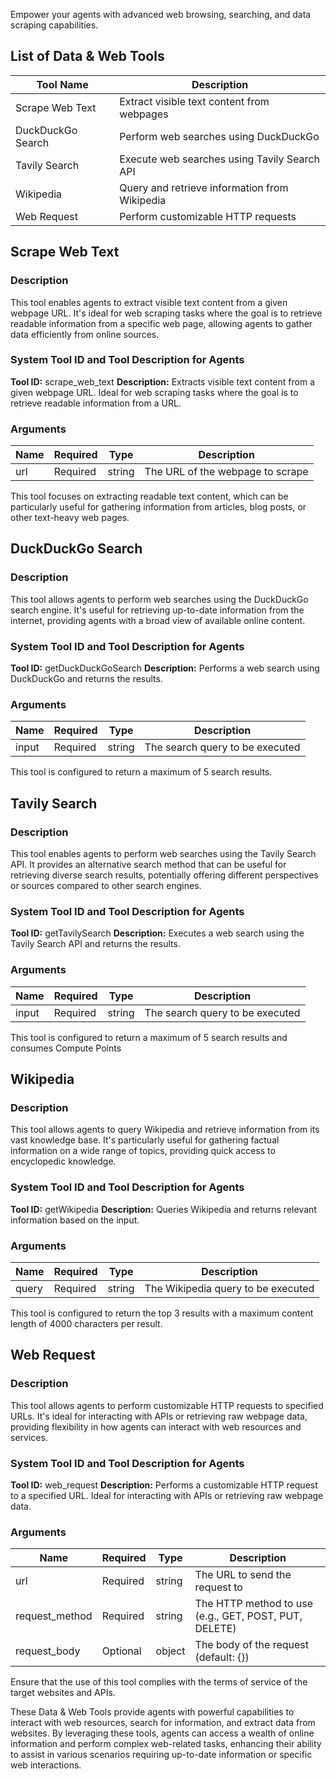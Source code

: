 Empower your agents with advanced web browsing, searching, and data scraping capabilities.

## List of Data & Web Tools

| Tool Name         | Description                                   |
| ----------------- | --------------------------------------------- |
| Scrape Web Text   | Extract visible text content from webpages    |
| DuckDuckGo Search | Perform web searches using DuckDuckGo         |
| Tavily Search     | Execute web searches using Tavily Search API  |
| Wikipedia         | Query and retrieve information from Wikipedia |
| Web Request       | Perform customizable HTTP requests            |

## Scrape Web Text

### Description

This tool enables agents to extract visible text content from a given webpage URL. It's ideal for web scraping tasks where the goal is to retrieve readable information from a specific web page, allowing agents to gather data efficiently from online sources.

### System Tool ID and Tool Description for Agents

**Tool ID:** scrape_web_text
**Description:** Extracts visible text content from a given webpage URL. Ideal for web scraping tasks where the goal is to retrieve readable information from a URL.

### Arguments

| Name | Required | Type   | Description                      |
| ---- | -------- | ------ | -------------------------------- |
| url  | Required | string | The URL of the webpage to scrape |

<Note>
  This tool focuses on extracting readable text content, which can be
  particularly useful for gathering information from articles, blog posts, or
  other text-heavy web pages.
</Note>

## DuckDuckGo Search

### Description

This tool allows agents to perform web searches using the DuckDuckGo search engine. It's useful for retrieving up-to-date information from the internet, providing agents with a broad view of available online content.

### System Tool ID and Tool Description for Agents

**Tool ID:** getDuckDuckGoSearch
**Description:** Performs a web search using DuckDuckGo and returns the results.

### Arguments

| Name  | Required | Type   | Description                     |
| ----- | -------- | ------ | ------------------------------- |
| input | Required | string | The search query to be executed |

<Note>This tool is configured to return a maximum of 5 search results.</Note>

## Tavily Search

### Description

This tool enables agents to perform web searches using the Tavily Search API. It provides an alternative search method that can be useful for retrieving diverse search results, potentially offering different perspectives or sources compared to other search engines.

### System Tool ID and Tool Description for Agents

**Tool ID:** getTavilySearch
**Description:** Executes a web search using the Tavily Search API and returns the results.

### Arguments

| Name  | Required | Type   | Description                     |
| ----- | -------- | ------ | ------------------------------- |
| input | Required | string | The search query to be executed |

<Note>
  This tool is configured to return a maximum of 5 search results and consumes Compute Points
</Note>

## Wikipedia

### Description

This tool allows agents to query Wikipedia and retrieve information from its vast knowledge base. It's particularly useful for gathering factual information on a wide range of topics, providing quick access to encyclopedic knowledge.

### System Tool ID and Tool Description for Agents

**Tool ID:** getWikipedia
**Description:** Queries Wikipedia and returns relevant information based on the input.

### Arguments

| Name  | Required | Type   | Description                        |
| ----- | -------- | ------ | ---------------------------------- |
| query | Required | string | The Wikipedia query to be executed |

<Note>
  This tool is configured to return the top 3 results with a maximum content
  length of 4000 characters per result.
</Note>

## Web Request

### Description

This tool allows agents to perform customizable HTTP requests to specified URLs. It's ideal for interacting with APIs or retrieving raw webpage data, providing flexibility in how agents can interact with web resources and services.

### System Tool ID and Tool Description for Agents

**Tool ID:** web_request
**Description:** Performs a customizable HTTP request to a specified URL. Ideal for interacting with APIs or retrieving raw webpage data.

### Arguments

| Name           | Required | Type   | Description                                           |
| -------------- | -------- | ------ | ----------------------------------------------------- |
| url            | Required | string | The URL to send the request to                        |
| request_method | Required | string | The HTTP method to use (e.g., GET, POST, PUT, DELETE) |
| request_body   | Optional | object | The body of the request (default: {})                 |

<Warning>
  Ensure that the use of this tool complies with the terms of service of the
  target websites and APIs.
</Warning>

These Data & Web Tools provide agents with powerful capabilities to interact with web resources, search for information, and extract data from websites. By leveraging these tools, agents can access a wealth of online information and perform complex web-related tasks, enhancing their ability to assist in various scenarios requiring up-to-date information or specific web interactions.
